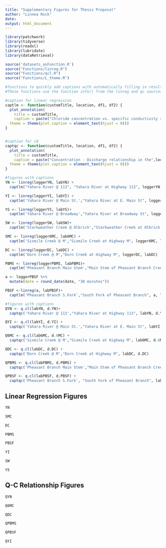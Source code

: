 ```yaml
---
title: "Supplementary Figures for Thesis Proposal"
author: "Linnea Rock"
date:
output: html_document
---
```


```r
library(patchwork)
library(tidyverse)
library(readxl)
library(lubridate)
library(dataRetrieval)

source('datasets_asFunction.R')
source("Functions/linreg.R")
source("Functions/qcl.R")
source("Functions/L_theme.R")

```


```r

#functions to quickly add captions with automatically filling in results from lm 
#These functions use the function info() from the linreg and qc sources. The functions below were adapted from capt in linreg to work in .Rmd

#caption for linear regression
captlm <- function(customTitle, location, df1, df2) {
  plot_annotation(
    title = customTitle,
    caption = paste("Chloride concentration vs. specific conductivity relationship in the",location, ".\nThe linear regression is represented by the equation y=", round(coef(info(df1, df2))[2,1], 4), "x + ", round(coef(info(df1, df2))[1,1], 4), ". \n","The correlation has an r-squared value of ", round(glance(info(df1, df2))$r.squared, 4)," and a p-value of ", round(glance(info(df1, df2))$p.value, 4), ".", sep = ""),
  theme = theme(plot.caption = element_text(hjust = 0)))
} 


#caption for cQ
captqc <- function(customTitle, location, df1, df2) {
  plot_annotation(
    title = customTitle,
    caption = paste("Concentration - Discharge relationship in the",location, ".\nThe linear regression is represented by the equation y=", round(coef(infoq(df1, df2))[2,1], 4), "x + ", round(coef(infoq(df1, df2))[1,1], 4), ". \n","The correlation has an r-squared value of ", round(glance(infoq(df1, df2))$r.squared, 4)," and a p-value of ", round(glance(infoq(df1, df2))$p.value, 4), ".", sep = ""),
  theme = theme(plot.caption = element_text(hjust = 0)))
} 


```

```r

#figures with captions 
YN <- linreg(loggerYN, labYN) +
  captlm("Yahara River @ 113", "Yahara River at Highway 113", loggerYN, labYN)

YI <- linreg(loggerYI, labYI) + 
  captlm('Yahara River @ Main St.',"Yahara River at E. Main St", loggerYI, labYI)

YS <- linreg(loggerYS, labYS)+
  captlm('Yahara River @ Broadway',"Yahara River at Broadway St", loggerYS, labYS)

SW <- linreg(loggerSW, labSW)+
  captlm('Starkweather Creek @ Olbrich',"Starkweather Creek at Olbrich Garden", loggerSW, labSW)

SMC <- linreg(logger6MC, lab6MC) +
  captlm('Sixmile Creek @ M',"Sixmile Creek at Highway M", logger6MC, lab6MC)

DC <- linreg(loggerDC, labDC) +
  captlm('Dorn Creek @ M',"Dorn Creek at Highway M", loggerDC, labDC)

PBMS <- linreg(loggerPBMS, labPBMS)+
  captlm('Pheasant Branch Main Stem',"Main Stem of Pheasant Branch Creek", loggerPBMS, labPBMS)

a <- loggerPBSF %>%
  mutate(date = round_date(date, "30 minutes")) 

PBSF <-linreg(a, labPBSF)+
  captlm('Pheasant Branch S.Fork',"South Fork of Pheasant Branch", a, labPBSF)
```


```r
#figures with captions
QYN <- q.cl(labYN, d.YN)+
  captqc('Yahara River @ 113',"Yahara River at Highway 113", labYN, d.YN)

QYI <- q.cl(labYI, d.YI) +
  captqc('Yahara River @ Main St.',"Yahara River at E. Main St", labYI, d.YI)

Q6MC <- q.cl(lab6MC, d.6MC) +
  captqc('Sixmile Creek @ M',"Sixmile Creek at Highway M", lab6MC, d.6MC)

QDC <- q.cl(labDC, d.DC) +
  captqc('Dorn Creek @ M',"Dorn Creek at Highway M", labDC, d.DC)

QPBMS <- q.cl(labPBMS, d.PBMS) +
  captqc('Pheasant Branch Main Stem',"Main Stem of Pheasant Branch Creek", labPBMS, d.PBMS)

QPBSF <- q.cl(labPBSF, d.PBSF) +
  captqc('Pheasant Branch S.Fork', "South Fork of Pheasant Branch", labPBSF, d.PBSF)
```

## Linear Regression Figures
```r
YN

SMC

DC

PBMS

PBSF

YI

SW

YS
```

## Q-C Relationship Figures
```r
QYN

Q6MC

QDC

QPBMS

QPBSF

QYI
```
